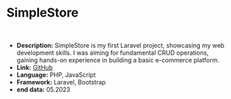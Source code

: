 # SimpleStore

<br />

- **Description:** SimpleStore is my first Laravel project, showcasing my web development skills.
  I was aiming for fundamental CRUD operations, gaining hands-on experience in
  building a basic e-commerce platform.
- **Link:** [GitHub](https://github.com/olek1305/SimpleStore)
- **Language:** PHP, JavaScript
- **Framework:** Laravel, Bootstrap
- **end data:** 05.2023
